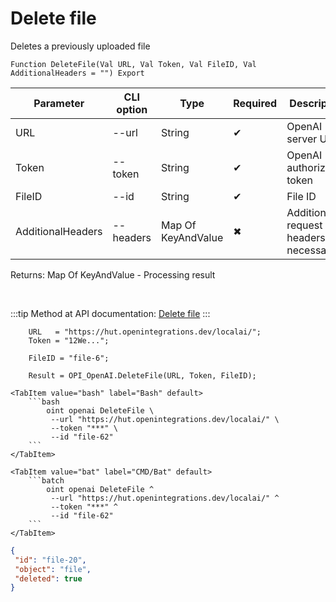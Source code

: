 ﻿---
sidebar_position: 5
description: Delete file and other functions to work with OpenAI in the Open Integration Package, a free open-source integration library for 1C:Enterprise 8, OneScript and CLI
keywords: [1C, 1С, 1С:Enterprise, 1С:Enterprise 8.3, API, Integration, Services, Exchange, OneScript, CLI, OpenAI]
---


# Delete file
 Deletes a previously uploaded file



`Function DeleteFile(Val URL, Val Token, Val FileID, Val AdditionalHeaders = "") Export`

  | Parameter | CLI option | Type | Required | Description |
  |-|-|-|-|-|
  | URL | --url | String | &#x2714; | OpenAI server URL |
  | Token | --token | String | &#x2714; | OpenAI authorization token |
  | FileID | --id | String | &#x2714; | File ID |
  | AdditionalHeaders | --headers | Map Of KeyAndValue | &#x2716; | Additional request headers, if necessary |

  
  Returns:  Map Of KeyAndValue - Processing result

<br/>

:::tip
Method at API documentation: [Delete file](https://platform.openai.com/docs/api-reference/files/delete)
:::
<br/>



```bsl title="1C:Enterprise/OneScript code example"
    URL   = "https://hut.openintegrations.dev/localai/";
    Token = "12We...";

    FileID = "file-6";

    Result = OPI_OpenAI.DeleteFile(URL, Token, FileID);
```
 

 <Tabs>
  
    <TabItem value="bash" label="Bash" default>
        ```bash
            oint openai DeleteFile \
             --url "https://hut.openintegrations.dev/localai/" \
             --token "***" \
             --id "file-62"
        ```
    </TabItem>
  
    <TabItem value="bat" label="CMD/Bat" default>
        ```batch
            oint openai DeleteFile ^
             --url "https://hut.openintegrations.dev/localai/" ^
             --token "***" ^
             --id "file-62"
        ```
    </TabItem>
</Tabs>


```json title="Result"
{
 "id": "file-20",
 "object": "file",
 "deleted": true
}
```
